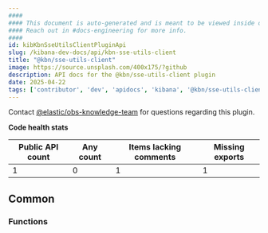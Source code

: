 ```yaml
---
####
#### This document is auto-generated and is meant to be viewed inside our experimental, new docs system.
#### Reach out in #docs-engineering for more info.
####
id: kibKbnSseUtilsClientPluginApi
slug: /kibana-dev-docs/api/kbn-sse-utils-client
title: "@kbn/sse-utils-client"
image: https://source.unsplash.com/400x175/?github
description: API docs for the @kbn/sse-utils-client plugin
date: 2025-04-22
tags: ['contributor', 'dev', 'apidocs', 'kibana', '@kbn/sse-utils-client']
---
```




Contact [@elastic/obs-knowledge-team](https://github.com/orgs/elastic/teams/obs-knowledge-team) for questions regarding this plugin.

**Code health stats**

| Public API count  | Any count | Items lacking comments | Missing exports |
|-------------------|-----------|------------------------|-----------------|
| 1 | 0 | 1 | 1 |

## Common

### Functions
<DocDefinitionList data={kbnSseUtilsClientObj.common.functions}/>

